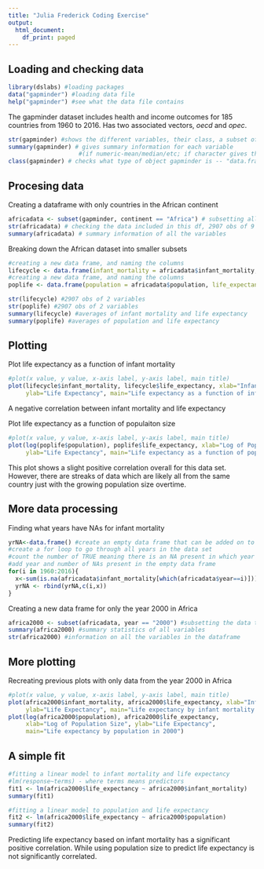 ---
title: "Julia Frederick Coding Exercise"
output:
  html_document:
    df_print: paged
---
## Loading and checking data

```{r}
library(dslabs) #loading packages
data("gapminder") #loading data file
help("gapminder") #see what the data file contains
```
The gapminder dataset includes health and income outcomes for 185 countries from 1960 to 2016. Has two associated vectors, *oecd* and *opec*.

```{r}
str(gapminder) #shows the different variables, their class, a subset of the values associated, and how many lvls(if app)
summary(gapminder) # gives summary information for each variable 
                    #(if numeric-mean/median/etc; if character gives the number contained per level)
class(gapminder) # checks what type of object gapminder is -- "data.frame"
```


## Procesing data
Creating a dataframe with only countries in the African continent
```{r}
africadata <- subset(gapminder, continent == "Africa") # subsetting all data associated with the contient "Africa"
str(africadata) # checking the data included in this df, 2907 obs of 9 variables
summary(africadata) # summary information of all the variables
```

Breaking down the African dataset into smaller subsets
```{r}
#creating a new data frame, and naming the columns
lifecycle <- data.frame(infant_mortality = africadata$infant_mortality, life_expectancy = africadata$life_expectancy)
#creating a new data frame, and naming the columns
poplife <- data.frame(population = africadata$population, life_expectancy = africadata$life_expectancy)

str(lifecycle) #2907 obs of 2 variables
str(poplife) #2907 obs of 2 variables
summary(lifecycle) #averages of infant mortality and life expectancy
summary(poplife) #averages of population and life expectancy
```

## Plotting
Plot life expectancy as a function of infant mortality
```{r}
#plot(x value, y value, x-axis label, y-axis label, main title)
plot(lifecycle$infant_mortality, lifecycle$life_expectancy, xlab="Infant Mortality",
     ylab="Life Expectancy", main="Life expectancy as a function of infant mortality")
```
A negative correlation between infant mortality and life expectancy


Plot life expectancy as a function of populaiton size
```{r}
#plot(x value, y value, x-axis label, y-axis label, main title)
plot(log(poplife$population), poplife$life_expectancy, xlab="Log of Population Size", 
     ylab="Life Expectancy", main="Life expectancy as a function of population")
```
This plot shows a slight positive correlation overall for this data set. However, there are streaks of data which are likely all from the same country just with the growing population size overtime.  

## More data processing
Finding what years have NAs for infant mortality
```{r}
yrNA<-data.frame() #create an empty data frame that can be added on to later
#create a for loop to go through all years in the data set
#count the number of TRUE meaning there is an NA present in which year
#add year and number of NAs present in the empty data frame
for(i in 1960:2016){
  x<-sum(is.na(africadata$infant_mortality[which(africadata$year==i)]))
  yrNA <- rbind(yrNA,c(i,x))
}
```

Creating a new data frame for only the year 2000 in Africa
```{r}
africa2000 <- subset(africadata, year == "2000") #subsetting the data to only yr2000
summary(africa2000) #summary statistics of all variables
str(africa2000) #information on all the variables in the dataframe
```

## More plotting
Recreating previous plots with only data from the year 2000 in Africa
```{r}
#plot(x value, y value, x-axis label, y-axis label, main title)
plot(africa2000$infant_mortality, africa2000$life_expectancy, xlab="Infant Mortality",
     ylab="Life Expectancy", main="Life expectancy by infant mortality in 2000")
plot(log(africa2000$population), africa2000$life_expectancy, 
     xlab="Log of Population Size", ylab="Life Expectancy",
     main="Life expectancy by population in 2000")
```

## A simple fit
```{r}
#fitting a linear model to infant mortality and life expectancy
#lm(response~terms) - where terms means predictors
fit1 <- lm(africa2000$life_expectancy ~ africa2000$infant_mortality)
summary(fit1)

#fitting a linear model to population and life expectancy
fit2 <- lm(africa2000$life_expectancy ~ africa2000$population)
summary(fit2)
```
Predicting life expectancy based on infant mortality has a significant positive correlation. While using population size to predict life expectancy is not significantly correlated.
